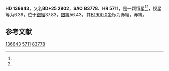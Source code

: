 {{Starbox begin
| name = HD 136643
}}
{{Starbox observe
| epoch = [[J2000.0|J2000.0]]
| constell = {{星座名待查}}<ref name=SIMBAD>{{cite web
 | url=http://simbad.u-strasbg.fr/simbad/sim-id?Ident=HR+5711
 | title =Pulsating variable Star
 | publisher=Centre de Données astronomiques de Strasbourg
 | work=SIMBAD
 | accessdate=2012-07-13}}</ref><ref name=DATA>{{cite web
 | url=http://vizier.u-strasbg.fr/viz-bin/VizieR-5?-out.add=.&-source=5050&-corr=PK=HR&-out.max=9999&HR=5711
 | title=VizieR Detailed Page
 | accessdate=2012-07-13
 | archive-date=2016-03-04
 | archive-url=https://web.archive.org/web/20160304214507/http://vizier.u-strasbg.fr/viz-bin/VizieR-5?-out.add=.&-source=5050&-corr=PK=HR&-out.max=9999&HR=5711
 | dead-url=no
 }}</ref>
| 星官 = 
| ra = {{RA|15|21|6.9}}<ref name=SIMBAD /><ref name=DATA />
| dec = {{DEC|+24|57|28}}<ref name=SIMBAD /><ref name=DATA />
| appmag_v = 6.39<ref name=SIMBAD /><ref name=DATA />
}}
{{Starbox character
| class = K0<ref name=SIMBAD /><ref name=DATA />
| b-v = 1.23<ref name=SIMBAD /><ref name=DATA />
| u-b = <ref name=SIMBAD /><ref name=DATA />
| r-i = <ref name=SIMBAD /><ref name=DATA />
| variable = 
}}
{{Starbox astrometry
| radial_v = 
| prop_mo_ra = -2
| parallax = 
| p_error = 
}}
{{Starbox catalog
| names =BD+25 2902，[[SAO星表|SAO]] 83778，[[HD星表|HD]] 136643，[[HR星表|HR]] 5711}}
{{Starbox reference |Simbad=HR+5711}}
{{Starbox end}}

'''HD 136643'''，又名'''BD+25 2902'''，'''SAO 83778'''、'''HR 5711'''，是一颗恒星<ref name=SIMBAD /><ref name=DATA />，视星等为6.39，位于[[銀道座標系|銀經]]37.83，[[銀道座標系|銀緯]]56.43，其[[B1900.0|B1900.0]]坐标为赤經{{RA|15|16|47.5}}，赤緯{{DEC|+25|56.43|6}}。

== 参考文献 ==
{{reflist}}

{{star-stub}}

[[Category:HD和HDE天體|136643]]
[[Category:HR天體|5711]]
[[Category:SAO天體|83778]]